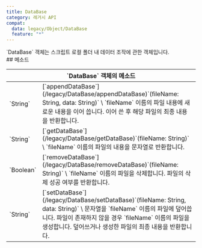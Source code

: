 ```yaml
---
title: DataBase
category: 레거시 API
compat:
  data: legacy/Object/DataBase
  feature: "*"
---
```


<Section>
  `DataBase` 객체는 스크립트 로컬 폴더 내 데이터 조작에 관한 객체입니다.
</Section>
<Section>
  ## 메소드

  <Table>
    <Thead>
      <Tr>
        <Th colSpan="2">`DataBase` 객체의 메소드</Th>
      </Tr>
    </Thead>
    <Tbody>
      <Tr>
        <Td><span>`String`</span></Td>
        <Td>
          [`appendDataBase`](/legacy/DataBase/appendDataBase)`(fileName: String, data: String)` \
          `fileName` 이름의 파일 내용에 새로운 내용을 이어 씁니다. 이어 쓴 후 해당 파일의 최종 내용을 반환합니다.
        </Td>
      </Tr>
      <Tr>
        <Td><span>`String`</span></Td>
        <Td>
          [`getDataBase`](/legacy/DataBase/getDataBase)`(fileName: String)` \
          `fileName` 이름의 파일의 내용을 문자열로 반환합니다.
        </Td>
      </Tr>
      <Tr>
        <Td><span>`Boolean`</span></Td>
        <Td>
          [`removeDataBase`](/legacy/DataBase/removeDataBase)`(fileName: String)` \
          `fileName` 이름의 파일을 삭제합니다. 파일의 삭제 성공 여부를 반환합니다.
        </Td>
      </Tr>
      <Tr>
        <Td><span>`String`</span></Td>
        <Td>
          [`setDataBase`](/legacy/DataBase/setDataBase)`(fileName: String, data: String)` \
          문자열을 `fileName` 이름의 파일에 덮어씁니다. 파일이 존재하지 않을 경우 `fileName` 이름의 파일을 생성합니다. 덮어쓰거나 생성한 파일의 최종 내용을 반환합니다.
        </Td>
      </Tr>
    </Tbody>
  </Table>
</Section>